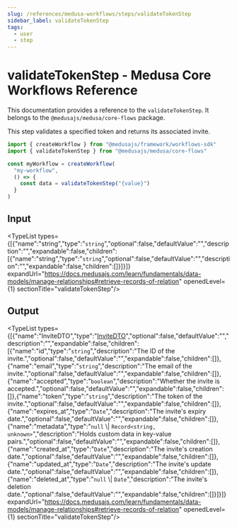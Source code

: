 ```yaml
---
slug: /references/medusa-workflows/steps/validateTokenStep
sidebar_label: validateTokenStep
tags:
  - user
  - step
---
```



# validateTokenStep - Medusa Core Workflows Reference

This documentation provides a reference to the `validateTokenStep`. It belongs to the `@medusajs/medusa/core-flows` package.

This step validates a specified token and returns its associated invite.

```ts title="src/workflows/my-workflow.ts"
import { createWorkflow } from "@medusajs/framework/workflows-sdk"
import { validateTokenStep } from "@medusajs/medusa/core-flows"

const myWorkflow = createWorkflow(
  "my-workflow",
  () => {
    const data = validateTokenStep("{value}")
  }
)
```
  

## Input

<TypeList types={[{"name":"string","type":"`string`","optional":false,"defaultValue":"","description":"","expandable":false,"children":[{"name":"string","type":"`string`","optional":false,"defaultValue":"","description":"","expandable":false,"children":[]}]}]} expandUrl="https://docs.medusajs.com/learn/fundamentals/data-models/manage-relationships#retrieve-records-of-relation" openedLevel={1} sectionTitle="validateTokenStep"/>

## Output

<TypeList types={[{"name":"InviteDTO","type":"[InviteDTO](../../../../../user/interfaces/user.InviteDTO/page.mdx)","optional":false,"defaultValue":"","description":"","expandable":false,"children":[{"name":"id","type":"`string`","description":"The ID of the invite.","optional":false,"defaultValue":"","expandable":false,"children":[]},{"name":"email","type":"`string`","description":"The email of the invite.","optional":false,"defaultValue":"","expandable":false,"children":[]},{"name":"accepted","type":"`boolean`","description":"Whether the invite is accepted.","optional":false,"defaultValue":"","expandable":false,"children":[]},{"name":"token","type":"`string`","description":"The token of the invite.","optional":false,"defaultValue":"","expandable":false,"children":[]},{"name":"expires_at","type":"`Date`","description":"The invite's expiry date.","optional":false,"defaultValue":"","expandable":false,"children":[]},{"name":"metadata","type":"`null` \\| `Record<string, unknown>`","description":"Holds custom data in key-value pairs.","optional":false,"defaultValue":"","expandable":false,"children":[]},{"name":"created_at","type":"`Date`","description":"The invite's creation date.","optional":false,"defaultValue":"","expandable":false,"children":[]},{"name":"updated_at","type":"`Date`","description":"The invite's update date.","optional":false,"defaultValue":"","expandable":false,"children":[]},{"name":"deleted_at","type":"`null` \\| `Date`","description":"The invite's deletion date.","optional":false,"defaultValue":"","expandable":false,"children":[]}]}]} expandUrl="https://docs.medusajs.com/learn/fundamentals/data-models/manage-relationships#retrieve-records-of-relation" openedLevel={1} sectionTitle="validateTokenStep"/>
